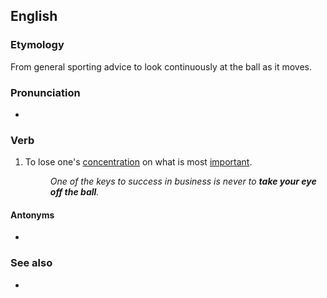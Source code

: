 ==English==

===Etymology===
From general sporting advice to look continuously at the ball as it moves.

===Pronunciation===
* {{audio|en|En-au-take one's eye off the ball.ogg|Audio (AU)}}

===Verb===
{{en-verb|take<,,took,taken> one's eye off the ball}}

# {{lb|en|idiomatic}} To lose one's [[concentration]] on what is most [[important]].
#: ''One of the keys to success in business is never to '''take your eye off the ball'''.''

====Antonyms====
* {{l|en|keep one's eye on the ball}}

===See also===
* {{l|en|drop the ball}}